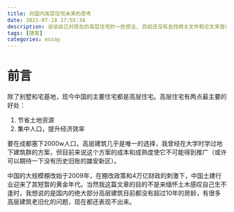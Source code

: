 ```yaml
---
title: 对国内高层住宅未来的思考
date: 2021-07-18 17:55:34
description: 谈谈自己对现在的高层住宅的一些想法, 目前还没有去找相关文件和论文来尝试解决自己的疑问
tags: [随笔]
categories: essay
---
```


# 前言

除了别墅和宅基地，现今中国的主要住宅都是高层住宅。高层住宅有两点最主要的好处：

1. 节省土地资源
2. 集中人口，提升经济效率

要在成都塞下2000w人口，高层建筑几乎是唯一的选择，我曾经在大学时学过地下建筑群的方案，但目前来说这个方案的成本和成熟度使它不可能得到推广（或许可以期待一下没有历史旧账的雄安新区）。

中国的大规模棚改始于2009年，在棚改政策和4万亿财政的刺激下，中国土建行业迎来了其短暂的黄金年代。当然我这篇文章的目的不是来缅怀土木感叹自己生不逢时，我想说的是国内的绝大部分高层建筑目前都没有超过10年的房龄，有很多高层建筑老旧化的问题，现在都还表现不出来。

